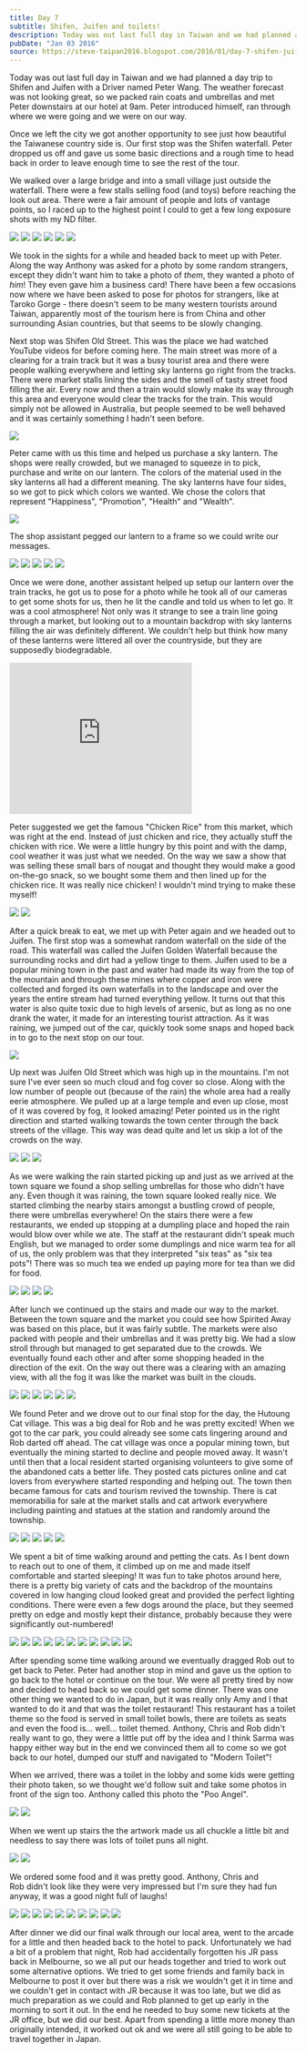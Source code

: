 ```yaml
---
title: Day 7
subtitle: Shifen, Juifen and toilets!
description: Today was out last full day in Taiwan and we had planned a day trip to Shifen and Juifen with a Driver named Peter Wang. The weather forecas...
pubDate: "Jan 03 2016"
source: https://steve-taipan2016.blogspot.com/2016/01/day-7-shifen-juifen-and-toilets.html
---
```



Today was out last full day in Taiwan and we had planned a day trip to Shifen and Juifen with a Driver named Peter Wang. The weather forecast was not looking great, so we packed rain coats and umbrellas and met Peter downstairs at our hotel at 9am. Peter introduced himself, ran through where we were going and we were on our way.

Once we left the city we got another opportunity to see just how beautiful the Taiwanese country side is. Our first stop was the Shifen waterfall. Peter dropped us off and gave us some basic directions and a rough time to head back in order to leave enough time to see the rest of the tour.

We walked over a large bridge and into a small village just outside the waterfall. There were a few stalls selling food (and toys) before reaching the look out area. There were a fair amount of people and lots of vantage points, so I raced up to the highest point I could to get a few long exposure shots with my ND filter.

<Grid>
  <Img src="2015-taiwan-japan/l7zrn6ir4s52q4ii1nvp" />
  <Img src="2015-taiwan-japan/l4w0fplzpxoztrlmfmal" />
  <Img src="2015-taiwan-japan/ldpwd0lgiujbpzoh0hqt" />
  <Img src="2015-taiwan-japan/ci8zjaxgd5eqswabjrda" />
  <Img src="2015-taiwan-japan/zizvctvwlt5ailjrdtci" />
  <Img src="2015-taiwan-japan/c2lqo3itxxy83daslt70" />
</Grid>

We took in the sights for a while and headed back to meet up with Peter. Along the way Anthony was asked for a photo by some random strangers, except they didn't want him to take a photo of _them_, they wanted a photo of _him_! They even gave him a business card! There have been a few occasions now where we have been asked to pose for photos for strangers, like at Taroko Gorge - there doesn't seem to be many western tourists around Taiwan, apparently most of the tourism here is from China and other surrounding Asian countries, but that seems to be slowly changing.

Next stop was Shifen Old Street. This was the place we had watched YouTube videos for before coming here. The main street was more of a clearing for a train track but it was a busy tourist area and there were people walking everywhere and letting sky lanterns go right from the tracks. There were market stalls lining the sides and the smell of tasty street food filling the air. Every now and then a train would slowly make its way through this area and everyone would clear the tracks for the train. This would simply not be allowed in Australia, but people seemed to be well behaved and it was certainly something I hadn't seen before.

<Img originalAspectRatio src="2015-taiwan-japan/rbt0uqz2vwhjuxw2hltm" />

Peter came with us this time and helped us purchase a sky lantern. The shops were really crowded, but we managed to squeeze in to pick, purchase and write on our lantern. The colors of the material used in the sky lanterns all had a different meaning. The sky lanterns have four sides, so we got to pick which colors we wanted. We chose the colors that represent "Happiness", "Promotion", "Health" and "Wealth".

<Img originalAspectRatio src="2015-taiwan-japan/xnuqezaqpj3xdeexbky2" />

The shop assistant pegged our lantern to a frame so we could write our messages.

<Grid>
  <Img src="2015-taiwan-japan/hggny66mr4w2inoylfgq" />
  <Img src="2015-taiwan-japan/fml4yf212xpff3e0ywu8" />
  <Img src="2015-taiwan-japan/co2azv72uwnodhjth1np" />
  <Img src="2015-taiwan-japan/xpgvl9hluvnxkgznim1j" />
  <Img src="2015-taiwan-japan/ewz4y6hxyjiglqnys2gx" />
</Grid>

Once we were done, another assistant helped up setup our lantern over the train tracks, he got us to pose for a photo while he took all of our cameras to get some shots for us, then he lit the candle and told us when to let go. It was a cool atmosphere! Not only was it strange to see a train line going through a market, but looking out to a mountain backdrop with sky lanterns filling the air was definitely different. We couldn't help but think how many of these lanterns were littered all over the countryside, but they are supposedly biodegradable.

<iframe
  allowfullscreen=""
  data-thumbnail-src="https://i.ytimg.com/vi/Vwhqo0dIcVo/0.jpg"
  frameborder="0"
  height="266"
  src="https://www.youtube.com/embed/Vwhqo0dIcVo?feature=player_embedded"
  width="320"
></iframe>

Peter suggested we get the famous "Chicken Rice" from this market, which was right at the end. Instead of just chicken and rice, they actually stuff the chicken with rice. We were a little hungry by this point and with the damp, cool weather it was just what we needed. On the way we saw a show that was selling these small bars of nougat and thought they would make a good on-the-go snack, so we bought some them and then lined up for the chicken rice. It was really nice chicken! I wouldn't mind trying to make these myself!

<Grid>
  <Img src="2015-taiwan-japan/sd5weqs3wzejkscrxlcf" />
  <Img src="2015-taiwan-japan/qimkd80froko4sbhecey" />
</Grid>

After a quick break to eat, we met up with Peter again and we headed out to Juifen. The first stop was a somewhat random waterfall on the side of the road. This waterfall was called the Juifen Golden Waterfall because the surrounding rocks and dirt had a yellow tinge to them. Juifen used to be a popular mining town in the past and water had made its way from the top of the mountain and through these mines where copper and iron were collected and forged its own waterfalls in to the landscape and over the years the entire stream had turned everything yellow. It turns out that this water is also quite toxic due to high levels of arsenic, but as long as no one drank the water, it made for an interesting tourist attraction. As it was raining, we jumped out of the car, quickly took some snaps and hoped back in to go to the next stop on our tour.

<Img originalAspectRatio src="2015-taiwan-japan/hp6jvk5uefi8hl8awpsc" />

Up next was Juifen Old Street which was high up in the mountains. I'm not sure I've ever seen so much cloud and fog cover so close. Along with the low number of people out (because of the rain) the whole area had a really eerie atmosphere. We pulled up at a large temple and even up close, most of it was covered by fog, it looked amazing! Peter pointed us in the right direction and started walking towards the town center through the back streets of the village. This way was dead quite and let us skip a lot of the crowds on the way.

<Grid>
  <Img src="2015-taiwan-japan/k7tsocwrizfq0x4ixycz" />
  <Img src="2015-taiwan-japan/yzhw03pc5necbaez5pg6" />
  <Img src="2015-taiwan-japan/p2dmy8whxl8ctptzry4q" />
</Grid>

As we were walking the rain started picking up and just as we arrived at the town square we found a shop selling umbrellas for those who didn't have any. Even though it was raining, the town square looked really nice. We started climbing the nearby stairs amongst a bustling crowd of people, there were umbrellas everywhere! On the stairs there were a few restaurants, we ended up stopping at a dumpling place and hoped the rain would blow over while we ate. The staff at the restaurant didn't speak much English, but we managed to order some dumplings and nice warm tea for all of us, the only problem was that they interpreted "six teas" as "six tea pots"! There was so much tea we ended up paying more for tea than we did for food.

<Grid>
  <Img src="2015-taiwan-japan/edai3cizy1zvfeikothh" />
  <Img src="2015-taiwan-japan/s8vkpq2s3jq36mjewmxe" />
  <Img src="2015-taiwan-japan/dwplmdgtuuoj3kqtrkce" />
  <Img src="2015-taiwan-japan/e63vlhyz2zp8vnhh9npx" />
</Grid>

After lunch we continued up the stairs and made our way to the market. Between the town square and the market you could see how Spirited Away was based on this place, but it was fairly subtle. The markets were also packed with people and their umbrellas and it was pretty big. We had a slow stroll through but managed to get separated due to the crowds. We eventually found each other and after some shopping headed in the direction of the exit. On the way out there was a clearing with an amazing view, with all the fog it was like the market was built in the clouds.

<Grid>
  <Img src="2015-taiwan-japan/qrdvv6qn4fazmig2dk6u" />
  <Img src="2015-taiwan-japan/tbmn9fb6dcqpwxrzwmde" />
  <Img src="2015-taiwan-japan/vndo3nv9m3d2dowzznmd" />
  <Img src="2015-taiwan-japan/plqtcgjmgaokperhcljt" />
  <Img src="2015-taiwan-japan/ejpcksuibrlelemevozp" />
  <Img src="2015-taiwan-japan/ra9mbjnudu28eh8kknw4" />
</Grid>

We found Peter and we drove out to our final stop for the day, the Hutoung Cat village. This was a big deal for Rob and he was pretty excited! When we got to the car park, you could already see some cats lingering around and Rob darted off ahead. The cat village was once a popular mining town, but eventually the mining started to decline and people moved away. It wasn't until then that a local resident started organising volunteers to give some of the abandoned cats a better life. They posted cats pictures online and cat lovers from everywhere started responding and helping out. The town then became famous for cats and tourism revived the township. There is cat memorabilia for sale at the market stalls and cat artwork everywhere including painting and statues at the station and randomly around the township.

<Grid>
  <Img src="2015-taiwan-japan/tmcsdgqzbwbwspcmoolq" />
  <Img src="2015-taiwan-japan/csc7fsggueoo3lxbyvru" />
  <Img src="2015-taiwan-japan/jisi4dwkcduktivh9gbc" />
  <Img src="2015-taiwan-japan/a9njjvkc59az88ce0lca" />
  <Img src="2015-taiwan-japan/ivvilodinnamer5xjpxe" />
</Grid>

We spent a bit of time walking around and petting the cats. As I bent down to reach out to one of them, it climbed up on me and made itself comfortable and started sleeping! It was fun to take photos around here, there is a pretty big variety of cats and the backdrop of the mountains covered in low hanging cloud looked great and provided the perfect lighting conditions. There were even a few dogs around the place, but they seemed pretty on edge and mostly kept their distance, probably because they were significantly out-numbered!

<Grid>
  <Img src="2015-taiwan-japan/hcgq18hi6vhzamvcwi4y" />
  <Img src="2015-taiwan-japan/snfrwfpjpdcrs6xkjrmu" />
  <Img src="2015-taiwan-japan/id36rxuwzxslsccgmcl7" />
</Grid>

<Grid>
  <Img src="2015-taiwan-japan/lgn14jacoculicqkbgio" />
  <Img src="2015-taiwan-japan/lc6dpysmgbtydklf7nek" />
  <Img src="2015-taiwan-japan/mkmqvi2tx7nh5j1vfup1" />
  <Img src="2015-taiwan-japan/go7uxrytkfh9j0qbsghg" />
  <Img src="2015-taiwan-japan/url42a02of0zqztmsj8p" />
  <Img src="2015-taiwan-japan/py6zsa3y6r3xnwfslb4i" />
  <Img src="2015-taiwan-japan/uwdzp68qrbydiwlde1dd" />
  <Img src="2015-taiwan-japan/hbkstpb8unteke0hiy03" />
</Grid>

After spending some time walking around we eventually dragged Rob out to get back to Peter. Peter had another stop in mind and gave us the option to go back to the hotel or continue on the tour. We were all pretty tired by now and decided to head back so we could get some dinner. There was one other thing we wanted to do in Japan, but it was really only Amy and I that wanted to do it and that was the toilet restaurant! This restaurant has a toilet theme so the food is served in small toilet bowls, there are toilets as seats and even the food is... well... toilet themed. Anthony, Chris and Rob didn't really want to go, they were a little put off by the idea and I think Sarma was happy either way but in the end we convinced them all to come so we got back to our hotel, dumped our stuff and navigated to "Modern Toilet"!

When we arrived, there was a toilet in the lobby and some kids were getting their photo taken, so we thought we'd follow suit and take some photos in front of the sign too. Anthony called this photo the "Poo Angel".

<Grid>
  <Img src="2015-taiwan-japan/s9nfxnra0nlr7s1wtprn" />
  <Img src="2015-taiwan-japan/c19bmsaajuzrvmihbd9z" />
</Grid>

When we went up stairs the the artwork made us all chuckle a little bit and needless to say there was lots of toilet puns all night.

<Grid>
  <Img src="2015-taiwan-japan/pztgfkk8itl5waf38dxf" />
  <Img src="2015-taiwan-japan/iudkw9sdvj1auz6ehopj" />
</Grid>

We ordered some food and it was pretty good. Anthony, Chris and Rob didn't look like they were very impressed but I'm sure they had fun anyway, it was a good night full of laughs!

<Grid>
  <Img src="2015-taiwan-japan/bargx6bf590ojzmklt8b" />
  <Img src="2015-taiwan-japan/cmoapn2wz4xf0ihenomv" />
  <Img src="2015-taiwan-japan/r45hugkjtmihby5x6i4e" />
  <Img src="2015-taiwan-japan/jy2jd1ug9gbg8qfw7hkh" />
  <Img src="2015-taiwan-japan/j9ioowyxttfzhh5xdpmv" />
  <Img src="2015-taiwan-japan/utfbxv5ylutxxpxy1ulz" />
  <Img src="2015-taiwan-japan/yp4onmxpel2btml2kevy" />
  <Img src="2015-taiwan-japan/gepdejvvlt1grivdvh00" />
  <Img src="2015-taiwan-japan/b8eoeapylnko94ieofwj" />
  <Img src="2015-taiwan-japan/s3nsk9zjg3reaqcsnxdl" />
</Grid>

After dinner we did our final walk through our local area, went to the arcade for a little and then headed back to the hotel to pack. Unfortunately we had a bit of a problem that night, Rob had accidentally forgotten his JR pass back in Melbourne, so we all put our heads together and tried to work out some alternative options. We tried to get some friends and family back in Melbourne to post it over but there was a risk we wouldn't get it in time and we couldn't get in contact with JR because it was too late, but we did as much preparation as we could and Rob planned to get up early in the morning to sort it out. In the end he needed to buy some new tickets at the JR office, but we did our best. Apart from spending a little more money than originally intended, it worked out ok and we were all still going to be able to travel together in Japan.
